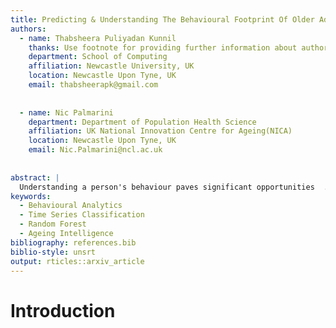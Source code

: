 ```yaml
---
title: Predicting & Understanding The Behavioural Footprint Of Older Adults In The UK
authors:
  - name: Thabsheera Puliyadan Kunnil
    thanks: Use footnote for providing further information about author (webpage, alternative address)---*not* for acknowledging funding agencies. Optional.
    department: School of Computing
    affiliation: Newcastle University, UK
    location: Newcastle Upon Tyne, UK
    email: thabsheerapk@gmail.com
    
    
  - name: Nic Palmarini
    department: Department of Population Health Science
    affiliation: UK National Innovation Centre for Ageing(NICA)
    location: Newcastle Upon Tyne, UK
    email: Nic.Palmarini@ncl.ac.uk
    
    
abstract: |
  Understanding a person's behaviour paves significant opportunities  .
keywords:
  - Behavioural Analytics
  - Time Series Classification
  - Random Forest
  - Ageing Intelligence
bibliography: references.bib
biblio-style: unsrt
output: rticles::arxiv_article
---
```


# Introduction



